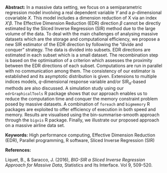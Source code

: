 <span>**Abstract:**</span> In a massive data setting, we focus on a
semiparametric regression model involving a real dependent variable $Y$
and a $p$-dimensional covariable $X$. This model includes a dimension
reduction of X via an index $X'\beta$. The Effective Dimension Reduction
(EDR) direction $\beta$ cannot be directly estimated by the Sliced
Inverse Regression (SIR) method due to the large volume of the data. To
deal with the main challenges of analysing massive datasets which are
the storage and computational efficiency, we propose a new SIR estimator
of the EDR direction by following the “divide and conquer” strategy. The
data is divided into subsets. EDR directions are estimated in each
subset which is a small dataset. The recombination step is based on the
optimisation of a criterion which assesses the proximity between the EDR
directions of each subset. Computations are run in parallel with no
communication among them. The consistency of our estimator is
established and its asymptotic distribution is given. Extensions to
multiple indices models, $q$-dimensional response variable and/or
SIR$_{\alpha}$-based methods are also discussed. A simulation study
using our `edrGraphicalTools` R package shows that our approach enables
us to reduce the computation time and conquer the memory constraint
problem posed by massive datasets. A combination of `foreach` and
`bigmemory` R packages are exploited to offer efficiency of execution in
both speed and memory. Results are visualised using the
bin-summarise-smooth approach through the `bigvis` R package. Finally,
we illustrate our proposed approach on a massive airline data set.

<span>**Keywords:**</span> High performance computing, Effective
Dimension Reduction (EDR), Parallel programming, R software, Sliced
Inverse Regression (SIR)

<span>**References:**</span>

Liquet, B., & Saracco, J. (2016), *BIG-SIR a Sliced Inverse Regression
Approach for Massive Data*, Statistics and Its Interface. Vol 9,
509-520.
